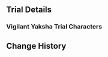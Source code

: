 {{Event
|name              = Test Run - Xiao, Diona, Beidou, Xinyan
|image             = Test Run - Character Trial Event Xiao-Diona-Beidou-Xinyan.png
|type              = In-Game
|type2             = Test Run
|time_known        = yes
|time_start        = 2021-02-03 11:00:00
|time_start_offset = GMT+8
|time_end          = 2021-02-17 15:59:59
}}

{{Test Run
|character_5_1 = Xiao
|rewards_5_1   = Primogem*20
|party_5_1     = Barbara
|character_4_1 = Diona
|rewards_4_1   = Adventurer's Experience*6
|party_4_1     = Kaeya,Lisa
|character_4_2 = Beidou
|rewards_4_2   = Mystic Enhancement Ore*3
|party_4_2     = Kaeya
|character_4_3 = Xinyan
|rewards_4_3   = Mora*15&#44;000
|party_4_3     = Kaeya,Lisa
|wish          = Invitation to Mundane Life/2021-02-03
}}

==Trial Details==
===Vigilant Yaksha Trial Characters===
{{Trial Character/Event/Header}}
{{Trial Character/Event
|character_name         = Xiao
|character_level        = 80
|constellation          = 0
|weapon_name            = Primordial Jade Winged-Spear
|weapon_level           = 80
|refinement             = 1
|artifact_flower        = Gladiator's Nostalgia
|artifact_feather       = Gladiator's Destiny
|artifact_sands         = Viridescent Venerer's Determination
|artifact_goblet        = Viridescent Venerer's Vessel
|artifact_circlet       = Viridescent Venerer's Diadem
|artifact_level         = 18
|set1                   = Gladiator's Finale
|set1_piece_bonus       = 2
|set2                   = Viridescent Venerer
|set2_piece_bonus       = 2
|normal_attack_talent   = 8
|elemental_skill_talent = 8
|elemental_burst_talent = 8
|hp                     = 17,762
|atk                    = 2,223
|def                    = 789
|em                     = 42
|er                     = 135.0%
|crit_rate              = 60.5%
|crit_dmg               = 148.8%
|other_stats            =
{{Color|Anemo DMG Bonus}} '''57.7%'''
}}
{{Trial Character/Event
|character_name         = Barbara
|character_level        = 80
|constellation          = 0
|weapon_name            = Favonius Codex
|weapon_level           = 80
|refinement             = 1
|artifact_flower        = <!--all missing are unknown-->
|artifact_feather       = 
|artifact_sands         =
|artifact_goblet        =
|artifact_circlet       =
|artifact_level         = 
|set1                   =
|set1_piece_bonus       =
|set2                   =
|set2_piece_bonus       =
|normal_attack_talent   = 8
|elemental_skill_talent = 8
|elemental_burst_talent = 8
|hp                     = 19,274
|atk                    = ?
|def                    = ?
|em                     = ?
|er                     = ?
|crit_rate              = ?
|crit_dmg               = ?
|other_stats            =
}}
{{Trial Character/Event/Footer}}

==Change History==
{{Change History|1.3}}